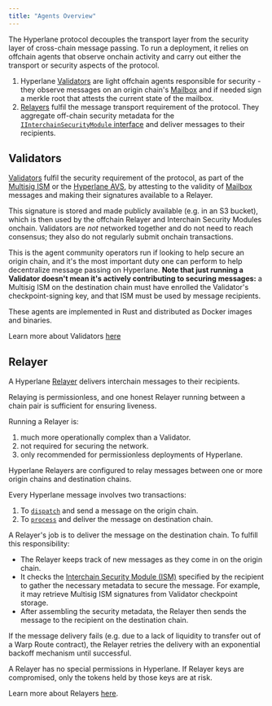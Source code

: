 ```yaml
---
title: "Agents Overview"
---
```


The Hyperlane protocol decouples the transport layer from the security layer of cross-chain message passing. To run a deployment, it relies on offchain agents that observe onchain activity and carry out either the transport or security aspects of the protocol.

1. Hyperlane [Validators](#validators) are light offchain agents responsible for security - they observe messages on an origin chain's [Mailbox](/learn/protocol/core/mailbox) and if needed sign a merkle root that attests the current state of the mailbox.
2. [Relayers](#relayer) fulfil the message transport requirement of the protocol. They aggregate off-chain security metadata for the [`IInterchainSecurityModule` interface](/learn/protocol/ISM/modular-security) and deliver messages to their recipients.

## Validators

[Validators](/learn/protocol/agents/validators) fulfil the security requirement of the protocol, as part of the [Multisig ISM](/learn/protocol/ISM/standard-ISMs/multisig-ISM) or the [Hyperlane AVS](/learn/protocol/ISM/economic-security/hyperlane-avs), by attesting to the validity of [Mailbox](/learn/protocol/core/mailbox) messages and making their signatures available to a Relayer.

This signature is stored and made publicly available (e.g. in an S3 bucket), which is then used by the offchain Relayer and Interchain Security Modules onchain. Validators are _not_ networked together and do not need to reach consensus; they also do not regularly submit onchain transactions.

This is the agent community operators run if looking to help secure an origin chain, and it's the most important duty one can perform to help decentralize message passing on Hyperlane. **Note that just running a Validator doesn't mean it's actively contributing to securing messages:** a Multisig ISM on the destination chain must have enrolled the Validator's checkpoint-signing key, and that ISM must be used by message recipients.

These agents are implemented in Rust and distributed as Docker images and binaries.

<Tip>Learn more about Validators [here](/learn/protocol/agents/validators)</Tip>

## Relayer

A Hyperlane [Relayer](/learn/protocol/agents/relayer) delivers interchain messages to their recipients.

Relaying is permissionless, and one honest Relayer running between a chain pair is sufficient for ensuring liveness.

Running a Relayer is:

1. much more operationally complex than a Validator.
2. not required for securing the network.
3. only recommended for permissionless deployments of Hyperlane.

Hyperlane Relayers are configured to relay messages between one or more origin chains and destination chains.

Every Hyperlane message involves two transactions:

1. To [`dispatch`](/learn/reference/messaging/send) and send a message on the origin chain.
2. To [`process`](/learn/reference/messaging/receive) and deliver the message on destination chain.

A Relayer's job is to deliver the message on the destination chain. To fulfill this responsibility:

- The Relayer keeps track of new messages as they come in on the origin chain.
- It checks the [Interchain Security Module (ISM)](/learn/protocol/ISM/modular-security) specified by the recipient to gather the necessary metadata to secure the message. For example, it may retrieve Multisig ISM signatures from Validator checkpoint storage.
- After assembling the security metadata, the Relayer then sends the message to the recipient on the destination chain.

If the message delivery fails (e.g. due to a lack of liquidity to transfer out of a Warp Route contract), the Relayer retries the delivery with an exponential backoff mechanism until successful.

A Relayer has no special permissions in Hyperlane. If Relayer keys are compromised, only the tokens held by those keys are at risk.

<Tip>Learn more about Relayers [here](/learn/protocol/agents/relayer).</Tip>
